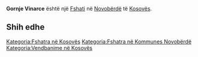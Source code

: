 {{Fshat në Kosovës
 | Emri                = Gornje Vinarce
 | EmriAlt                = Gorne Vinarce,Gornje Vinarce,Vinarc i Eperm,Vinarc i Epërm,Vinarci Siperm,Vinarci Sipërm,Vinarci i Ulte,Vinarci i Ultë,Горње Винарце
 | Emri (Rasa dhanore) = 
 | Figura              = 
 | Shteti              = Kosovës
 | Komuna              = Novobërdë
 | Kodi postar         = 
 | Sipërfaqja          = 

 | Popullsia           = 

 | Regj. i popullsisë  = 
 | Dend. e popullsisë  = 
 | Faqja zyrtare       = 
 <!--- Koordinatat ----> 
 | Gjerësia            = 42.89361
 | Gjatësia            = 20.79889
 | Lartësia            = 
}}
'''Gornje Vinarce''' është një [[Fshati]] në [[Novobërdë]] të [[Kosovës]].

<!-- == Gjeografia == -->
<!-- == Historia == -->
<!-- == Demografia == -->
== Shih edhe ==
{{Komuna Novobërdë}}
{{Kosovo-Administrata-Cung}}

[[Kategoria:Fshatra në Kosovës]]
[[Kategoria:Fshatra në Kommunes Novobërdë]]
[[Kategoria:Vendbanime në Kosovës]]
